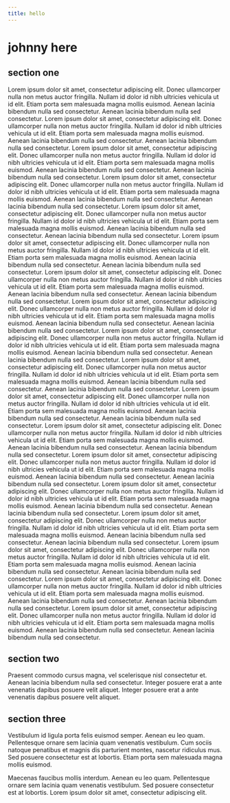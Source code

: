 ```yaml
---
title: hello
---
```


# johnny here

## section one

Lorem ipsum dolor sit amet, consectetur adipiscing elit. Donec ullamcorper nulla non metus auctor fringilla. Nullam id dolor id nibh ultricies vehicula ut id elit. Etiam porta sem malesuada magna mollis euismod. Aenean lacinia bibendum nulla sed consectetur. Aenean lacinia bibendum nulla sed consectetur.
Lorem ipsum dolor sit amet, consectetur adipiscing elit. Donec ullamcorper nulla non metus auctor fringilla. Nullam id dolor id nibh ultricies vehicula ut id elit. Etiam porta sem malesuada magna mollis euismod. Aenean lacinia bibendum nulla sed consectetur. Aenean lacinia bibendum nulla sed consectetur.
Lorem ipsum dolor sit amet, consectetur adipiscing elit. Donec ullamcorper nulla non metus auctor fringilla. Nullam id dolor id nibh ultricies vehicula ut id elit. Etiam porta sem malesuada magna mollis euismod. Aenean lacinia bibendum nulla sed consectetur. Aenean lacinia bibendum nulla sed consectetur.
Lorem ipsum dolor sit amet, consectetur adipiscing elit. Donec ullamcorper nulla non metus auctor fringilla. Nullam id dolor id nibh ultricies vehicula ut id elit. Etiam porta sem malesuada magna mollis euismod. Aenean lacinia bibendum nulla sed consectetur. Aenean lacinia bibendum nulla sed consectetur.
Lorem ipsum dolor sit amet, consectetur adipiscing elit. Donec ullamcorper nulla non metus auctor fringilla. Nullam id dolor id nibh ultricies vehicula ut id elit. Etiam porta sem malesuada magna mollis euismod. Aenean lacinia bibendum nulla sed consectetur. Aenean lacinia bibendum nulla sed consectetur.
Lorem ipsum dolor sit amet, consectetur adipiscing elit. Donec ullamcorper nulla non metus auctor fringilla. Nullam id dolor id nibh ultricies vehicula ut id elit. Etiam porta sem malesuada magna mollis euismod. Aenean lacinia bibendum nulla sed consectetur. Aenean lacinia bibendum nulla sed consectetur.
Lorem ipsum dolor sit amet, consectetur adipiscing elit. Donec ullamcorper nulla non metus auctor fringilla. Nullam id dolor id nibh ultricies vehicula ut id elit. Etiam porta sem malesuada magna mollis euismod. Aenean lacinia bibendum nulla sed consectetur. Aenean lacinia bibendum nulla sed consectetur.
Lorem ipsum dolor sit amet, consectetur adipiscing elit. Donec ullamcorper nulla non metus auctor fringilla. Nullam id dolor id nibh ultricies vehicula ut id elit. Etiam porta sem malesuada magna mollis euismod. Aenean lacinia bibendum nulla sed consectetur. Aenean lacinia bibendum nulla sed consectetur.
Lorem ipsum dolor sit amet, consectetur adipiscing elit. Donec ullamcorper nulla non metus auctor fringilla. Nullam id dolor id nibh ultricies vehicula ut id elit. Etiam porta sem malesuada magna mollis euismod. Aenean lacinia bibendum nulla sed consectetur. Aenean lacinia bibendum nulla sed consectetur.
Lorem ipsum dolor sit amet, consectetur adipiscing elit. Donec ullamcorper nulla non metus auctor fringilla. Nullam id dolor id nibh ultricies vehicula ut id elit. Etiam porta sem malesuada magna mollis euismod. Aenean lacinia bibendum nulla sed consectetur. Aenean lacinia bibendum nulla sed consectetur.
Lorem ipsum dolor sit amet, consectetur adipiscing elit. Donec ullamcorper nulla non metus auctor fringilla. Nullam id dolor id nibh ultricies vehicula ut id elit. Etiam porta sem malesuada magna mollis euismod. Aenean lacinia bibendum nulla sed consectetur. Aenean lacinia bibendum nulla sed consectetur.
Lorem ipsum dolor sit amet, consectetur adipiscing elit. Donec ullamcorper nulla non metus auctor fringilla. Nullam id dolor id nibh ultricies vehicula ut id elit. Etiam porta sem malesuada magna mollis euismod. Aenean lacinia bibendum nulla sed consectetur. Aenean lacinia bibendum nulla sed consectetur.
Lorem ipsum dolor sit amet, consectetur adipiscing elit. Donec ullamcorper nulla non metus auctor fringilla. Nullam id dolor id nibh ultricies vehicula ut id elit. Etiam porta sem malesuada magna mollis euismod. Aenean lacinia bibendum nulla sed consectetur. Aenean lacinia bibendum nulla sed consectetur.
Lorem ipsum dolor sit amet, consectetur adipiscing elit. Donec ullamcorper nulla non metus auctor fringilla. Nullam id dolor id nibh ultricies vehicula ut id elit. Etiam porta sem malesuada magna mollis euismod. Aenean lacinia bibendum nulla sed consectetur. Aenean lacinia bibendum nulla sed consectetur.
Lorem ipsum dolor sit amet, consectetur adipiscing elit. Donec ullamcorper nulla non metus auctor fringilla. Nullam id dolor id nibh ultricies vehicula ut id elit. Etiam porta sem malesuada magna mollis euismod. Aenean lacinia bibendum nulla sed consectetur. Aenean lacinia bibendum nulla sed consectetur.
Lorem ipsum dolor sit amet, consectetur adipiscing elit. Donec ullamcorper nulla non metus auctor fringilla. Nullam id dolor id nibh ultricies vehicula ut id elit. Etiam porta sem malesuada magna mollis euismod. Aenean lacinia bibendum nulla sed consectetur. Aenean lacinia bibendum nulla sed consectetur.
Lorem ipsum dolor sit amet, consectetur adipiscing elit. Donec ullamcorper nulla non metus auctor fringilla. Nullam id dolor id nibh ultricies vehicula ut id elit. Etiam porta sem malesuada magna mollis euismod. Aenean lacinia bibendum nulla sed consectetur. Aenean lacinia bibendum nulla sed consectetur.
Lorem ipsum dolor sit amet, consectetur adipiscing elit. Donec ullamcorper nulla non metus auctor fringilla. Nullam id dolor id nibh ultricies vehicula ut id elit. Etiam porta sem malesuada magna mollis euismod. Aenean lacinia bibendum nulla sed consectetur. Aenean lacinia bibendum nulla sed consectetur.

## section two

Praesent commodo cursus magna, vel scelerisque nisl consectetur et. Aenean lacinia bibendum nulla sed consectetur. Integer posuere erat a ante venenatis dapibus posuere velit aliquet. Integer posuere erat a ante venenatis dapibus posuere velit aliquet.

## section three

Vestibulum id ligula porta felis euismod semper. Aenean eu leo quam. Pellentesque ornare sem lacinia quam venenatis vestibulum. Cum sociis natoque penatibus et magnis dis parturient montes, nascetur ridiculus mus. Sed posuere consectetur est at lobortis. Etiam porta sem malesuada magna mollis euismod.

Maecenas faucibus mollis interdum. Aenean eu leo quam. Pellentesque ornare sem lacinia quam venenatis vestibulum. Sed posuere consectetur est at lobortis. Lorem ipsum dolor sit amet, consectetur adipiscing elit.
